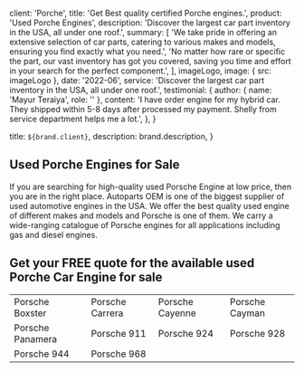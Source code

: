 
  client: 'Porche',
  title: 'Get Best quality certified Porche engines.',
  product: 'Used Porche Engines',
  description:
    'Discover the largest car part inventory in the USA, all under one roof.',
  summary: [
    'We take pride in offering an extensive selection of car parts, catering to various makes and models, ensuring you find exactly what you need.',
    'No matter how rare or specific the part, our vast inventory has got you covered, saving you time and effort in your search for the perfect component.',
  ],
  imageLogo,
  image: { src: imageLogo },
  date: '2022-06',
  service:
    'Discover the largest car part inventory in the USA, all under one roof.',
  testimonial: {
    author: { name: 'Mayur Teraiya', role: '' },
    content:
      'I have order engine for my hybrid car. They shipped within 5-8 days after processed my payment. Shelly from service department helps me a lot.',
  },
}

  title: `${brand.client}`,
  description: brand.description,
}

## Used Porche Engines for Sale

If you are searching for high-quality used Porsche Engine at low price, then you are in the right place. Autoparts OEM is one of the biggest supplier of used automotive engines in the USA. We offer the best quality used engine of different makes and models and Porsche is one of them. We carry a wide-ranging catalogue of Porsche engines for all applications including gas and diesel engines.

## Get your FREE quote for the available used Porche Car Engine for sale

|                  |                 |                 |                |
| ---------------- | --------------- | --------------- | -------------- |
| Porsche Boxster  | Porsche Carrera | Porsche Cayenne | Porsche Cayman |
| Porsche Panamera | Porsche 911     | Porsche 924     | Porsche 928    |
| Porsche 944      | Porsche 968     |                 |                |
